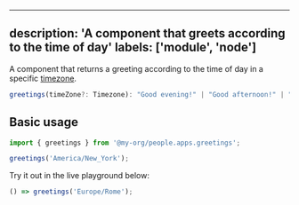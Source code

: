 <!-- This is the component's documentation.
It is rendered in the component's 'Overview' tab, in Bit's UI.
Node component documentation can be written in Markdown or MDX  -->

---
description: 'A component that greets according to the time of day'
labels: ['module', 'node']
---


A component that returns a greeting according to the time of day in a specific [timezone](https://www.iana.org/time-zones).

```ts
greetings(timeZone?: Timezone): "Good evening!" | "Good afternoon!" | "Good morning!"
```

## Basic usage

```ts
import { greetings } from '@my-org/people.apps.greetings';

greetings('America/New_York');
```

Try it out in the live playground below:

```ts live
() => greetings('Europe/Rome');
```